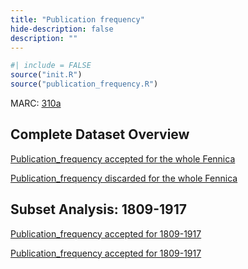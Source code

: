 ```yaml
---
title: "Publication frequency"
hide-description: false
description: ""
---
```


```r
#| include = FALSE
source("init.R")
source("publication_frequency.R")
```

MARC: [310a](https://www.loc.gov/marc/bibliographic/bd310.html)

## Complete Dataset Overview

[Publication_frequency accepted for the whole Fennica](dataTable/data_table.html?path=../output.tables/publication_frequency_accepted.csv)

[Publication_frequency discarded for the whole Fennica](dataTable/data_table.html?path=../output.tables/publication_frequency_discarded.csv)

## Subset Analysis: 1809-1917

[Publication_frequency accepted for 1809-1917](dataTable/data_table.html?path=../output.tables/publication_frequency_accepted_19.csv)

[Publication_frequency accepted for 1809-1917](dataTable/data_table.html?path=../output.tables/publication_frequency_accepted_19.csv)
